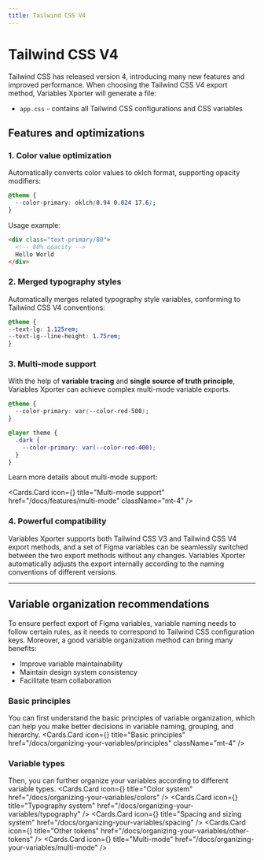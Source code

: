 ```yaml
---
title: Tailwind CSS V4
---
```



# Tailwind CSS V4

Tailwind CSS has released version 4, introducing many new features and improved performance. When choosing the Tailwind CSS V4 export method, Variables Xporter will generate a file:

- `app.css` - contains all Tailwind CSS configurations and CSS variables

## Features and optimizations

### 1. Color value optimization

Automatically converts color values to oklch format, supporting opacity modifiers:

```css
@theme {
  --color-primary: oklch(0.94 0.024 17.6);
}
```

Usage example:

```html
<div class="text-primary/80">
  <!-- 80% opacity -->
  Hello World
</div>
```

### 2. Merged typography styles

Automatically merges related typography style variables, conforming to Tailwind CSS V4 conventions:

```css
@theme {
--text-lg: 1.125rem;
--text-lg--line-height: 1.75rem;
}
```

### 3. Multi-mode support

With the help of **variable tracing** and **single source of truth principle**, Variables Xporter can achieve complex multi-mode variable exports.

```css
@theme {
  --color-primary: var(--color-red-500);
}

@layer theme {
  .dark {
    --color-primary: var(--color-red-400);
  }
}
```

Learn more details about multi-mode support:

  <Cards.Card
    icon={<Columns3/>}
    title="Multi-mode support"
    href="/docs/features/multi-mode"
    className="mt-4"
  />

### 4. Powerful compatibility

Variables Xporter supports both Tailwind CSS V3 and Tailwind CSS V4 export methods, and a set of Figma variables can be seamlessly switched between the two export methods without any changes. Variables Xporter automatically adjusts the export internally according to the naming conventions of different versions.

---

## Variable organization recommendations

To ensure perfect export of Figma variables, variable naming needs to follow certain rules, as it needs to correspond to Tailwind CSS configuration keys. Moreover, a good variable organization method can bring many benefits:

- Improve variable maintainability
- Maintain design system consistency
- Facilitate team collaboration

### Basic principles

You can first understand the basic principles of variable organization, which can help you make better decisions in variable naming, grouping, and hierarchy.
  <Cards.Card
    icon={<BookOpenCheck />}
    title="Basic principles"
    href="/docs/organizing-your-variables/principles"
    className="mt-4"
  />

### Variable types

Then, you can further organize your variables according to different variable types.
<Cards>
  <Cards.Card
    icon={<Palette />}
    title="Color system"
    href="/docs/organizing-your-variables/colors"
  />
  <Cards.Card
    icon={<Type />}
    title="Typography system"
    href="/docs/organizing-your-variables/typography"
  />
  <Cards.Card
    icon={<Ruler />}
    title="Spacing and sizing system"
    href="/docs/organizing-your-variables/spacing"
  />
  <Cards.Card
    icon={<Box/>}
    title="Other tokens"
    href="/docs/organizing-your-variables/other-tokens"
  />
  <Cards.Card
    icon={<Columns3 />}
    title="Multi-mode"
    href="/docs/organizing-your-variables/multi-mode"
  />
</Cards>
